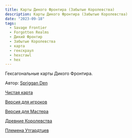```yaml
---
title: Карты Дикого Фронтира (Забытые Королевства)
description: Карты Дикого Фронтира (Забытые Королевства)
date: "2023-09-18"
tags:
  - Savage Frontier
  - Forgotten Realms
  - Дикий Фронтир
  - Забытые Королевства
  - карта
  - гекскраул
  - hexcrawl
  - hex
---
```


Гексагональные карты Дикого Фронтира.

Автор: [Spriggan Den](https://spriggans-den.com/2022/11/16/the-savage-frontier-hexmap-of-the-north/)

[Чистая карта](/images/the_savage_frontier_by_yora_blank_map.png)

[Версия для игроков](/images/the_savage_frontier_by_yora_player_map.png)

[Версия для Мастера](/images/the_savage_frontier_by_yora_gm_map.png)

[Древние Королевства](/images/the_savage_frontier_kingdoms.png)

[Племена Утгардтцев](/images/the_savage_frontier_uthgardt.png)
